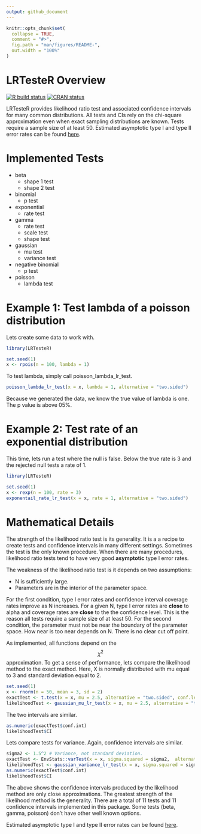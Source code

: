 ```yaml
---
output: github_document
---
```


<!-- README.md is generated from README.Rmd. Please edit that file -->

```r
knitr::opts_chunk$set(
  collapse = TRUE,
  comment = "#>",
  fig.path = "man/figures/README-",
  out.width = "100%"
)
```
# LRTesteR Overview
<!-- badges: start -->
[![R build status](https://github.com/gmcmacran/LRTesteR/workflows/R-CMD-check/badge.svg)](https://github.com/gmcmacran/LRTesteR/actions)
[![CRAN status](https://www.r-pkg.org/badges/version/LRTesteR)](https://cran.r-project.org/package=LRTesteR)
<!-- badges: end -->

LRTesteR provides likelihood ratio test and associated confidence intervals for many common distributions. All tests and CIs rely on the chi-square approximation even when exact sampling distributions are known. Tests require a sample size of at least 50. Estimated asymptotic type I and type II error rates can be found [here](https://github.com/gmcmacran/TypeOneTypeTwoSim).

# Implemented Tests

* beta
  + shape 1 test
  + shape 2 test

* binomial
  + p test
  
* exponential
  + rate test
  
* gamma
  + rate test
  + scale test
  + shape test
  
* gaussian
  + mu test
  + variance test
  
* negative binomial
  + p test
  
* poisson
  + lambda test

# Example 1: Test lambda of a poisson distribution

Lets create some data to work with.

```r
library(LRTesteR)

set.seed(1)
x <- rpois(n = 100, lambda = 1)
```

To test lambda, simply call poisson_lambda_lr_test.
```r
poisson_lambda_lr_test(x = x, lambda = 1, alternative = "two.sided")
```
Because we generated the data, we know the true value of lambda is one. The p value is above 05%.

# Example 2: Test rate of an exponential distribution

This time, lets run a test where the null is false. Below the true rate is 3 and the rejected null tests a rate of 1.

```r
library(LRTesteR)

set.seed(1)
x <- rexp(n = 100, rate = 3)
exponentail_rate_lr_test(x = x, rate = 1, alternative = "two.sided")
```

# Mathematical Details

The strength of the likelihood ratio test is its generality. It is a a recipe to create tests and confidence intervals in many different settings. Sometimes the test is the only known procedure. When there are many procedures, likelihood ratio tests tend to have very good **asymptotic** type I error rates.

The weakness of the likelihood ratio test is it depends on two assumptions:

* N is sufficiently large.
* Parameters are in the interior of the parameter space.

For the first condition, type I error rates and confidence interval coverage rates improve as N increases. For a given N, type I error rates are **close** to alpha and coverage rates are **close** to the the confidence level. This is the reason all tests require a sample size of at least 50. For the second condition, the parameter must not be near the boundary of the parameter space. How near is too near depends on N. There is no clear cut off point.

As implemented, all functions depend on the $$\chi^2$$ approximation. To get a sense of performance, lets compare the likelihood method to the exact method. Here, X is normally distributed with mu equal to 3 and standard deviation equal to 2.

```r
set.seed(1)
x <- rnorm(n = 50, mean = 3, sd = 2)
exactTest <- t.test(x = x, mu = 2.5, alternative = "two.sided", conf.level = .95)
likelihoodTest <- gaussian_mu_lr_test(x = x, mu = 2.5, alternative = "two.sided", conf.level = .95)
```

The two intervals are similar.
```r
as.numeric(exactTest$conf.int)
likelihoodTest$CI
```

Lets compare tests for variance. Again, confidence intervals  are similar.
```r
sigma2 <- 1.5^2 # Variance, not standard deviation.
exactTest <- EnvStats::varTest(x = x, sigma.squared = sigma2,  alternative = "two.sided", conf.level = .95)
likelihoodTest <- gaussian_variance_lr_test(x = x, sigma.squared = sigma2, alternative = "two.sided", conf.level = .95)
as.numeric(exactTest$conf.int)
likelihoodTest$CI
```

The above shows the confidence intervals produced by the likelihood method are only close approximations. The greatest strength of the likelihood method is the generality. There are a total of 11 tests and 11 confidence intervals implemented in this package. Some tests (beta, gamma, poisson) don't have other well known options.

Estimated asymptotic type I and type II error rates can be found [here](https://github.com/gmcmacran/TypeOneTypeTwoSim).

